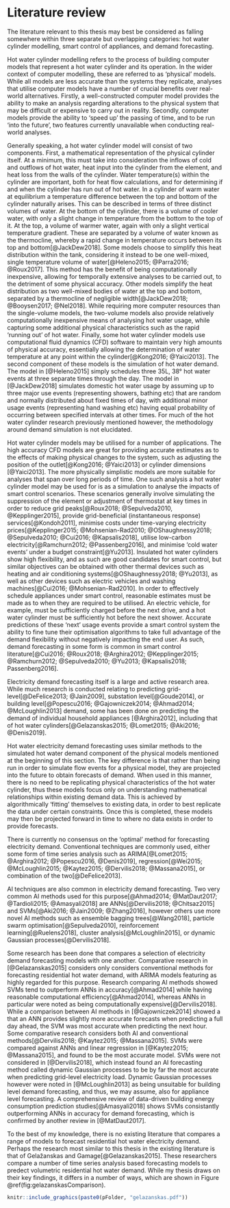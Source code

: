 # Literature review

The literature relevant to this thesis may best be considered as falling somewhere within three separate but overlapping categories: hot water cylinder modelling, smart control of appliances, and demand forecasting.

Hot water cylinder modelling refers to the process of building computer models that represent a hot water cylinder and its operation.
In the wider context of computer modelling, these are referred to as 'physical' models.
While all models are less accurate than the systems they replicate, analyses that utilise computer models have a number of crucial benefits over real-world alternatives.
Firstly, a well-constructed computer model provides the ability to make an analysis regarding alterations to the physical system that may be difficult or expensive to carry out in reality. 
Secondly, computer models provide the ability to ‘speed up’ the passing of time, and to be run ‘into the future’, two features currently unavailable when conducting real-world analyses. 

Generally speaking, a hot water cylinder model will consist of two components.
First, a mathematical representation of the physical cylinder itself. At a minimum, this must take into consideration the inflows of cold and outflows of hot water, heat input into the cylinder from the element, and heat loss from the walls of the cylinder.
Water temperature(s) within the cylinder are important, both for heat flow calculations, and for determining if and when the cylinder has run out of hot water.
In a cylinder of warm water at equilibrium a temperature difference between the top and bottom of the cylinder naturally arises. This can be described in terms of three distinct volumes of water. At the bottom of the cylinder, there is a volume of cooler water, with only a slight change in temperature from the bottom to the top of it. At the top, a volume of warmer water, again with only a slight vertical temperature gradient.
These are separated by a volume of water known as the thermocline, whereby a rapid change in temperature occurs between its top and bottom[@JackDew2018].
Some models choose to simplify this heat distribution within the tank, considering it instead to be one well-mixed, single temperature volume of water[@Heleno2015; @Parra2016; @Roux2017]. This method has the benefit of being computationally inexpensive, allowing for temporally extensive analyses to be carried out, to the detriment of some physical accuracy.
Other models simplify the heat distribution as two well-mixed bodies of water at the top and bottom, separated by a thermocline of negligible width[@JackDew2018; @Booysen2017; @Nel2018].
While requiring more computer resources than the single-volume models, the two-volume models also provide relatively computationally inexpensive means of analysing hot water usage, while capturing some additional physical characteristics such as the rapid ‘running out’ of hot water.
Finally, some hot water cylinder models use computational fluid dynamics (CFD) software to maintain very high amounts of physical accuracy, essentially allowing the determination of water temperature at any point within the cylinder[@Kong2016; @Yaici2013]. 
The second component of these models is the simulation of hot water demand.
The model in [@Heleno2015] simply schedules three 35L, 38° hot water events at three separate times through the day.
The model in [@JackDew2018] simulates domestic hot water usage by assuming up to three major use events (representing showers, bathing etc) that are random and normally distributed about fixed times of day, with additional minor usage events (representing hand washing etc) having equal probability of occurring between specified intervals at other times.
For much of the hot water cylinder research previously mentioned however, the methodology around demand simulation is not elucidated. 

Hot water cylinder models may be utilised for a number of applications.
The high accuracy CFD models are great for providing accurate estimates as to the effects of making physical changes to the system, such as adjusting the position of the outlet[@Kong2016; @Yaici2013] or cylinder dimensions [@Yaici2013].
The more physically simplistic models are more suitable for analyses that span over long periods of time.
One such analysis a hot water cylinder model may be used for is as a simulation to analyse the impacts of smart control scenarios.
These scenarios generally involve simulating the suppression of the element or adjustment of thermostat at key times in order to reduce grid peaks[@Roux2018; @Sepulveda2010, @Kepplinger2015], provide grid-beneficial (instantaneous response) services[@Kondoh2011], minimise costs under time-varying electricity prices[@Kepplinger2015; @Mohsenian-Rad2010; @OShaughnessy2018; @Sepulveda2010; @Cui2016; @Kapsalis2018], utilise low-carbon electricity[@Ramchurn2012; @Passenberg2016], and minimise ‘cold water events’ under a budget constraint[@Yu2013].
Insulated hot water cylinders show high flexibility, and as such are good candidates for smart control, but similar objectives can be obtained with other thermal devices such as heating and air conditioning systems[@OShaughnessy2018; @Yu2013], as well as other devices such as electric vehicles and washing machines[@Cui2016; @Mohsenian-Rad2010].
In order to effectively schedule appliances under smart control, reasonable estimates must be made as to when they are required to be utilised. An electric vehicle, for example, must be sufficiently charged before the next drive, and a hot water cylinder must be sufficiently hot before the next shower. Accurate predictions of these 'next' usage events provide a smart control system the ability to fine tune their optimisation algorithms to take full advantage of the demand flexibility without negatively impacting the end user.
As such, demand forecasting in some form is common in smart control literature[@Cui2016; @Roux2018; @Arghira2012; @Kepplinger2015; @Ramchurn2012; @Sepulveda2010; @Yu2013; @Kapsalis2018; Passenberg2016].

Electricity demand forecasting itself is a large and active research area. 
While much research is conducted relating to predicting grid-level[@DeFelice2013; @Jain2009], substation level[@Goude2014], or building level[@Popescu2016; @Gajowniczek2014; @Ahmad2014; @McLoughlin2013] demand, some has been done on predicting the demand of individual household appliances [@Arghira2012], including that of hot water cylinders[@Gelazanskas2015; @Lomet2015; @Aki2016; @Denis2019].

Hot water electricity demand forecasting uses similar methods to the simulated hot water demand component of the physical models mentioned at the beginning of this section.
The key difference is that rather than being run in order to simulate flow events for a physical model, they are projected into the future to obtain forecasts of demand.
When used in this manner, there is no need to be replicating physical characteristics of the hot water cylinder, thus these models focus only on understanding mathematical relationships within existing demand data. 
This is achieved by algorithmically 'fitting' themselves to existing data, in order to best replicate the data under certain constraints. Once this is completed, these models may then be projected forward in time to where no data exists in order to provide forecasts.

There is currently no consensus on the 'optimal' method for forecasting electricity demand.
Conventional techniques are commonly used, either some form of time series analysis such as ARIMA[@Lomet2015; @Arghira2012; @Popescu2016, @Denis2019], regression[@Wei2015; @McLoughlin2015; @Kaytez2015; @Dervilis2018; @Massana2015], or combination of the two[@DeFelice2013].

AI techniques are also common in electricity demand forecasting. Two very common AI methods used for this purpose[@Ahmad2014; @MatDaut2017; @Tardioli2015; @Amasyali2018] are ANNs[@Dervilis2018; @Chitsaz2015] and SVMs[@Aki2016; @Jain2009; @Zhang2016], however others use more novel AI methods such as ensemble bagging trees[@Wang2018], particle swarm optimisation[@Sepulveda2010], reinforcement learning[@Ruelens2018], cluster analysis[@McLoughlin2015], or dynamic Gaussian processes[@Dervilis2018].

Some research has been done that compares a selection of electricity demand forecasting models with one another.
Comparative research in [@Gelazanskas2015] considers only considers conventional methods for forecasting residential hot water demand, with ARIMA models featuring as highly regarded for this purpose.
Research comparing AI methods showed SVMs tend to outperform ANNs in accuracy[@Ahmad2014] while having reasonable computational efficiency[@Ahmad2014], whereas ANNs in particular were noted as being computationally expensive[@Dervilis2018].
While a comparison between AI methods in [@Gajowniczek2014] showed a that an ANN provides slightly more accurate forecasts when predicting a full day ahead, the SVM was most accurate when predicting the next hour. 
Some comparative research considers both AI and conventional methods[@Dervilis2018; @Kaytez2015; @Massana2015]. 
SVMs were compared against ANNs and linear regression in [@Kaytez2015; @Massana2015], and found to be the most accurate model.
SVMs were not considered in [@Dervilis2018], which instead found an AI forecasting method called dynamic Gaussian processes to be by far the most accurate when predicting grid-level electricity load.
Dynamic Gaussian processes however were noted in [@McLoughlin2013] as being unsuitable for building level demand forecasting, and thus, we may assume, also for appliance level forecasting.
A comprehensive review of data-driven building energy consumption prediction studies[@Amasyali2018] shows SVMs consistantly outperforming ANNs in accuracy for demand forecasting, which is confirmed by another review in [@MatDaut2017]. 

To the best of my knowledge, there is no existing literature that compares a range of models to forecast residential hot water electricity demand.
Perhaps the research most similar to this thesis in the existing literature is that of Gelažanskas and Gamage[@Gelazanskas2015]. These researchers compare a number of time series analysis based forecasting models to predect volumetric residential hot water demand.
While my thesis draws on their key findings, it differs in a number of ways, which are shown in Figure \@ref(fig:gelazanskasComparison).

```r
knitr::include_graphics(paste0(pFolder, "gelazanskas.pdf"))
```
